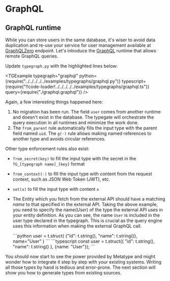 
# GraphQL

## GraphQL runtime

While you can store users in the same database, it's wiser to avoid data duplication and re-use your service for user management available at [GraphQLZero](https://graphqlzero.almansi.me) endpoint. Let's introduce the [GraphQL](https://spec.graphql.org/October2021/) runtime that allows remote GraphQL queries.

Update `typegraph.py` with the highlighted lines below:

<TGExample
  typegraph="graphql"
  python={require("../../../../../examples/typegraphs/graphql.py")}
  typescript={require("!!code-loader!../../../../../examples/typegraphs/graphql.ts")}
  query={require("./graphql.graphql")}
/>

Again, a few interesting things happened here:

1. No migration has been run. The field `user` comes from another runtime and doesn't exist in the database. The typegate will orchestrate the query execution in all runtimes and minimize the work done.
2. The `from_parent` rule automatically fills the input type with the parent field named `uid`. The `g(·)` rule allows making named references to another type and avoids circular references.

Other type enforcement rules also exist:

- `from_secret(key)` to fill the input type with the secret in the `TG_[typegraph name]_[key]` format
- `from_context(·)` to fill the input type with content from the request context, such as JSON Web Token (JWT), etc.
- `set(x)` to fill the input type with content `x`
- The Entity which you fetch from the external API should have a matching _name_ to that specified in the external API. Taking the above example, you need to specify the name(_User_) of the type the external API uses in your entity definition. As you can see, the name `User` is included in the user type declared in the typegraph. This is crucial as the query engine uses this information when making the external GraphQL call.

  <SDKTabs>
    <TabItem value="python">
      ```python
      user = t.struct(
          {"id": t.string(), "name": t.string()}, name="User"
        )
      ```
    </TabItem>
    <TabItem  value="typescript">
      ```typescript 
      const user = t.struct({ "id": t.string(), "name": t.string() }, {name: "User"});
      ```
    </TabItem>
  </SDKTabs>


You should now start to see the power provided by Metatype and might wonder how to integrate it step by step with your existing systems. Writing all those types by hand is tedious and error-prone. The next section will show you how to generate types from existing sources.
